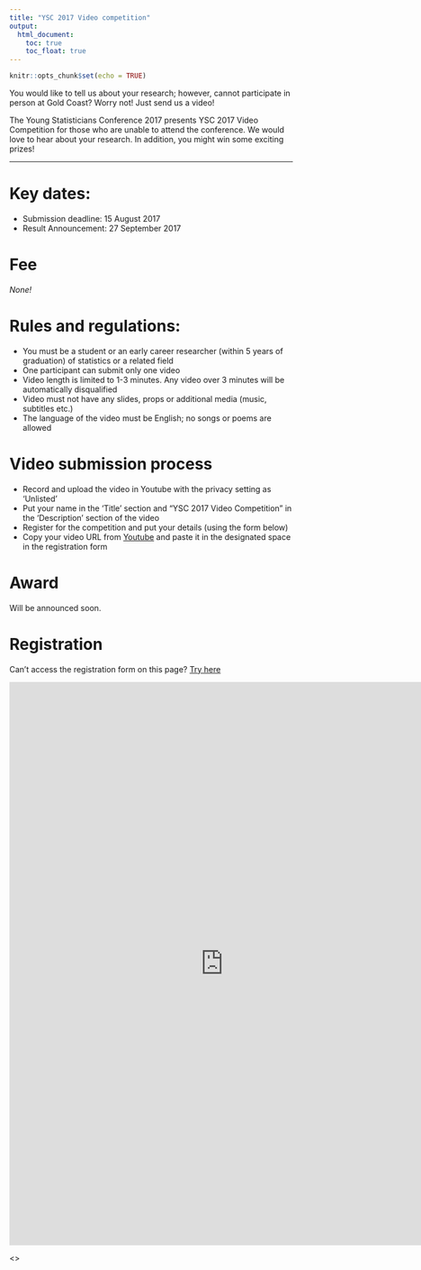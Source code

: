 ```yaml
---
title: "YSC 2017 Video competition"
output:
  html_document:
    toc: true
    toc_float: true
---
```


```r
knitr::opts_chunk$set(echo = TRUE)
```

You would like to tell us about your research; however, cannot participate in person at Gold Coast? Worry not! Just send us a video!

The Young Statisticians Conference 2017 presents YSC 2017 Video Competition for those who are unable to attend the conference. We would love to hear about your research. In addition, you might win some exciting prizes!

***

# Key dates:

- Submission deadline: 15 August 2017
- Result Announcement: 27 September 2017

# Fee 

*None!* 

# Rules and regulations:

- You must be a student or an early career researcher (within 5 years of graduation) of statistics or a related field
- One participant can submit only one video
- Video length is limited to 1-3 minutes. Any video over 3 minutes will be automatically disqualified
- Video must not have any slides, props or additional media (music, subtitles etc.)
- The language of the video must be English; no songs or poems are allowed

# Video submission process 

- Record and upload the video in Youtube with the privacy setting as ‘Unlisted’
- Put your name in the ‘Title’ section and “YSC 2017 Video Competition” in the ‘Description’ section of the video
- Register for the competition and put your details (using the form below)
- Copy your video URL from [Youtube](https://www.youtube.com/) and paste it in the designated space in the registration form

# Award

Will be announced soon.

# Registration

Can't access the registration form on this page? [Try here](https://docs.google.com/forms/d/e/1FAIpQLSd5LJRVZ2aAmjOnh_r1E2LXg-D_WyU3lMwGQwcZflfr1H1X8w/viewform)

<div>

<iframe src="https://docs.google.com/forms/d/e/1FAIpQLSd5LJRVZ2aAmjOnh_r1E2LXg-D_WyU3lMwGQwcZflfr1H1X8w/viewform?embedded=true" width="760" height="1000" frameborder="0" marginheight="0" marginwidth="0">Loading...</iframe>

<\div>